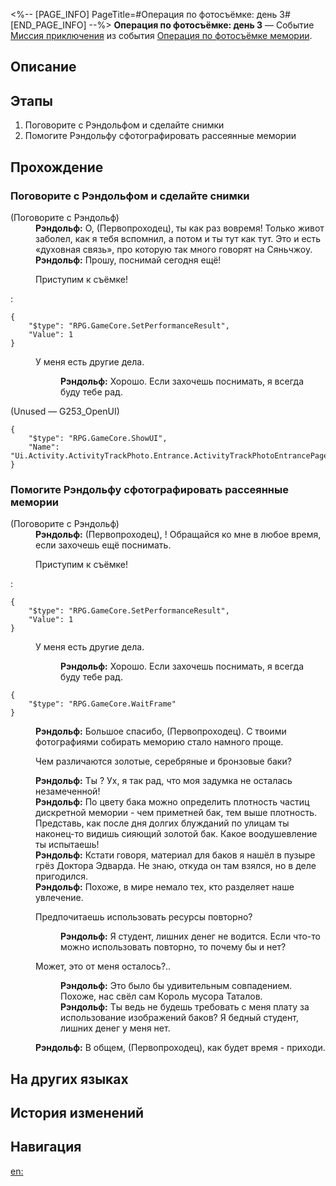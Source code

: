 <%-- [PAGE_INFO]
PageTitle=#Операция по фотосъёмке: день 3#
[END_PAGE_INFO] --%>
{{Дополнить|Диалоги.}}
{{Миссия Инфобокс
|id              = 8024303
|Название        = 
|Изображение     = Миссия Операция по фотосъёмке день 3.png
|Тип             = Миссия приключения
|Событие         = Операция по фотосъёмке мемории
|Глава           = 
|Условия         = Завершена [[Миссия приключения]] «[[Операция по фотосъёмке: день 2]]»
|Персонажи       = Первопроходец; Рэндольф
|СтартЛокация    = [[Лофу Сяньчжоу]] — [[Центральная гавань Приюта звёздных яликов]]
|Мир             = Лофу Сяньчжоу
|Предыдущая      = Операция по фотосъёмке: день 2
|Следующая       = Операция по фотосъёмке: день 4
|Награды         = Кредиты*1 000
}}
'''Операция по фотосъёмке: день 3''' — Событие [[Миссия приключения]] из события [[Операция по фотосъёмке мемории]].

==Описание==
{{Описание|<!--официальное описание из Перекрёстка судеб-->}}

==Этапы==
# Поговорите с Рэндольфом и сделайте снимки
# Помогите Рэндольфу сфотографировать рассеянные мемории

==Прохождение==
{{Дополнить}}
===Поговорите с Рэндольфом и сделайте снимки===
{{Описание миссии|тип=Миссия приключения|локация=Центральная гавань Приюта звёздных яликов|Терапевт-интерн Рэндольф подготовил план, как вернуть рассеянные сегодня мемории. Сделайте для Рэндольфа снимки местоположения целей.}}
{{Диалог Начало}}

;(Поговорите с Рэндольф)
:'''Рэндольф:''' О, (Первопроходец), ты как раз вовремя! Только живот заболел, как я тебя вспомнил, а потом и ты {{MC|ж=сама|м=сам}} тут как тут. Это и есть «духовная связь», про которую так много говорят на Сяньчжоу.
:'''Рэндольф:''' Прошу, поснимай сегодня ещё!
:{{Диалог|Журнал путешествий}} Приступим к съёмке!
:<pre>{
	"$type": "RPG.GameCore.SetPerformanceResult",
	"Value": 1
}</pre>
:{{Диалог|Выход}} У меня есть другие дела.
::'''Рэндольф:''' Хорошо. Если захочешь поснимать, я всегда буду тебе рад.

;(Unused &mdash; G253_OpenUI)
<pre>{
	"$type": "RPG.GameCore.ShowUI",
	"Name": "Ui.Activity.ActivityTrackPhoto.Entrance.ActivityTrackPhotoEntrancePage"
}</pre>
{{Диалог Конец}}

===Помогите Рэндольфу сфотографировать рассеянные мемории===
{{Описание миссии|тип=Миссия приключения|локация=Центральная гавань Приюта звёздных яликов|Помогите терапевту-интерну Рэндольфу сделать снимки, чтобы он смог поймать рассеянные мемории.}}
{{Диалог Начало}}

;(Поговорите с Рэндольф)
:'''Рэндольф:''' (Первопроходец), {{MC|ж=моя дорогая помощница|м=мой дорогой помощник}}! Обращайся ко мне в любое время, если захочешь ещё поснимать.
:{{Диалог|Журнал путешествий}} Приступим к съёмке!
:<pre>{
	"$type": "RPG.GameCore.SetPerformanceResult",
	"Value": 1
}</pre>
:{{Диалог|Выход}} У меня есть другие дела.
::'''Рэндольф:''' Хорошо. Если захочешь поснимать, я всегда буду тебе рад.
<pre>{
	"$type": "RPG.GameCore.WaitFrame"
}</pre>
:'''Рэндольф:''' Большое спасибо, (Первопроходец). С твоими фотографиями собирать меморию стало намного проще.
:{{Диалог|Стрелка}} Чем различаются золотые, серебряные и бронзовые баки?
:'''Рэндольф:''' Ты {{MC|ж=заметила|м=заметил}}? Ух, я так рад, что моя задумка не осталась незамеченной!
:'''Рэндольф:''' По цвету бака можно определить плотность частиц дискретной мемории - чем приметней бак, тем выше плотность. Представь, как после дня долгих блужданий по улицам ты наконец-то видишь сияющий золотой бак. Какое воодушевление ты испытаешь!
:'''Рэндольф:''' Кстати говоря, материал для баков я нашёл в пузыре грёз Доктора Эдварда. Не знаю, откуда он там взялся, но в деле пригодился.
:'''Рэндольф:''' Похоже, в мире немало тех, кто разделяет наше увлечение.
:{{Диалог|Стрелка}} Предпочитаешь использовать ресурсы повторно?
::'''Рэндольф:''' Я студент, лишних денег не водится. Если что-то можно использовать повторно, то почему бы и нет?
:{{Диалог|Стрелка}} Может, это от меня осталось?..
::'''Рэндольф:''' Это было бы удивительным совпадением. Похоже, нас свёл сам Король мусора Таталов.
::'''Рэндольф:''' Ты ведь не будешь требовать с меня плату за использование изображений баков? Я бедный студент, лишних денег у меня нет.
:'''Рэндольф:''' В общем, (Первопроходец), как будет время - приходи.
{{Диалог Конец}}

==На других языках==
{{На других языках
|en   = Operation Snapshot: Day 3
|zhs  = 留影计划·第三日
|zht  = 留影計畫•第三日
|ja   = スナップショット計画・3日目
|ko   = 촬영 계획•3일차
|es   = Operación instantáneas: Día 3
|fr   = Opération cliché&nbsp;: Jour 3
|ru   = Операция по фотосъёмке: день 3
|th   = แผนถ่ายภาพ: วันที่ 3
|vi   = Kế Hoạch Lưu Giữ Ảnh: Ngày 3
|de   = Operation Schattenspiel: Tag 3
|id   = Proyek Pemotretan: Hari 3
|pt   = Operação Captura: Dia 3
}}

==История изменений==
{{История изменений|3.5}}

==Навигация==
{{Миссия приключения Навбокс|Глава }}

[[en:]]
